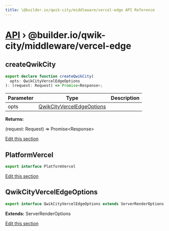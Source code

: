 ```yaml
---
title: \@builder.io/qwik-city/middleware/vercel-edge API Reference
---
```


<h1><a href="/api">API</a> &rsaquo; @builder.io/qwik-city/middleware/vercel-edge</h1>

<h2 id="createqwikcity" title="function - createQwikCity" data-kind="function" data-kind-label="F"><a aria-hidden="true" tabindex="-1" href="#createqwikcity"><span class="icon icon-link"></span></a>createQwikCity</h2>

```typescript
export declare function createQwikCity(
  opts: QwikCityVercelEdgeOptions
): (request: Request) => Promise<Response>;
```

| Parameter | Type                                                    | Description |
| --------- | ------------------------------------------------------- | ----------- |
| opts      | [QwikCityVercelEdgeOptions](#qwikcityverceledgeoptions) |             |

**Returns:**

(request: Request) =&gt; Promise&lt;Response&gt;

<p class="api-edit"><a href="https://github.com/BuilderIO/qwik/tree/main/packages/qwik-city/middleware/vercel-edge/index.ts" target="_blanks">Edit this section</a></p>

<h2 id="platformvercel" title="interface - PlatformVercel" data-kind="interface" data-kind-label="I"><a aria-hidden="true" tabindex="-1" href="#platformvercel"><span class="icon icon-link"></span></a>PlatformVercel</h2>

```typescript
export interface PlatformVercel
```

<p class="api-edit"><a href="https://github.com/BuilderIO/qwik/tree/main/packages/qwik-city/middleware/vercel-edge/index.ts" target="_blanks">Edit this section</a></p>

<h2 id="qwikcityverceledgeoptions" title="interface - QwikCityVercelEdgeOptions" data-kind="interface" data-kind-label="I"><a aria-hidden="true" tabindex="-1" href="#qwikcityverceledgeoptions"><span class="icon icon-link"></span></a>QwikCityVercelEdgeOptions</h2>

```typescript
export interface QwikCityVercelEdgeOptions extends ServerRenderOptions
```

**Extends:** ServerRenderOptions

<p class="api-edit"><a href="https://github.com/BuilderIO/qwik/tree/main/packages/qwik-city/middleware/vercel-edge/index.ts" target="_blanks">Edit this section</a></p>
